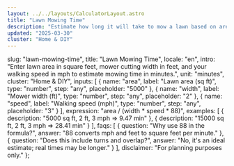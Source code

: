 ```yaml
---
layout: ../../layouts/CalculatorLayout.astro
title: "Lawn Mowing Time"
description: "Estimate how long it will take to mow a lawn based on area, mower width, and walking speed."
updated: "2025-03-30"
cluster: "Home & DIY"
---
```



  slug: "lawn-mowing-time",
  title: "Lawn Mowing Time",
  locale: "en",
  intro: "Enter lawn area in square feet, mower cutting width in feet, and your walking speed in mph to estimate mowing time in minutes.",
  unit: "minutes",
  cluster: "Home & DIY",
  inputs: [
    { name: "area", label: "Lawn area (sq ft)", type: "number", step: "any", placeholder: "5000" },
    { name: "width", label: "Mower width (ft)", type: "number", step: "any", placeholder: "2" },
    { name: "speed", label: "Walking speed (mph)", type: "number", step: "any", placeholder: "3" }
  ],
  expression: "area / (width * speed * 88)",
  examples: [
    { description: "5000 sq ft, 2 ft, 3 mph ⇒ 9.47 min" },
    { description: "15000 sq ft, 2 ft, 3 mph ⇒ 28.41 min" }
  ],
  faqs: [
    { question: "Why use 88 in the formula?", answer: "88 converts mph and feet to square feet per minute." },
    { question: "Does this include turns and overlap?", answer: "No, it's an ideal estimate; real times may be longer." }
  ],
  disclaimer: "For planning purposes only."
};

<Calculator schema={schema} />
